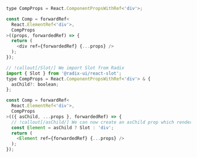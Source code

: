 ```js !!
type CompProps = React.ComponentPropsWithRef<'div'>;

const Comp = forwardRef<
  React.ElementRef<'div'>,
  CompProps
>((props, forwardedRef) => {
  return (
    <div ref={forwardedRef} {...props} />
  );
});
```

```js !!
// !callout[/Slot/] We import Slot from Radix
import { Slot } from '@radix-ui/react-slot';
type CompProps = React.ComponentPropsWithRef<'div'> & {
  asChild?: boolean;
};

const Comp = forwardRef<
  React.ElementRef<'div'>,
  CompProps
>(({ asChild, ...props }, forwardedRef) => {
  // !callout[/asChild/] We can now create an asChild prop which renders the Slot if true
  const Element = asChild ? Slot : 'div';
  return (
    <Element ref={forwardedRef} {...props} />
  );
});
```
